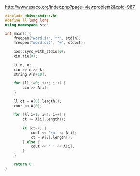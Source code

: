 http://www.usaco.org/index.php?page=viewproblem2&cpid=987

```cpp
#include <bits/stdc++.h>
#define ll long long
using namespace std;

int main() {
    freopen("word.in", "r", stdin);
    freopen("word.out", "w", stdout);
    
    ios::sync_with_stdio(0);
    cin.tie(0);
    
    ll n, k;
    cin >> n >> k;
    string A[n+10];
    
    for (ll i=0; i<n; i++) {
        cin >> A[i];
    }
    
    ll ct = A[0].length();
    cout << A[0];
    
    for (ll i=1; i<n; i++) {
        ct += A[i].length();
        
        if (ct>k) {
            cout << '\n' << A[i];
            ct = A[i].length();
        } else {
            cout << ' ' << A[i];
        }
    }
    
    return 0;
}
```

